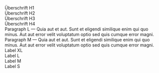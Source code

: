 

<Meta title="Typography" component={Heading} />

<Canvas>
  <Story name="Typography">
    <div className="flex flex-col gap-6 text-slate-600">
      <div>
        <Heading level="1">Überschrift H1</Heading>
      </div>
      <div>
        <Heading level="2">Überschrift H2</Heading>
      </div>
      <div>
        <Heading level="3">Überschrift H3</Heading>
      </div>
      <div>
        <Heading level="4">Überschrift H4</Heading>
      </div>
      <div>
        <Paragraph size="L">
          Paragraph L — Quia aut et aut. Sunt et eligendi similique enim qui quo
          minus. Aut aut error velit voluptatum optio sed quis cumque error
          magni.
        </Paragraph>
      </div>
      <div>
        <Paragraph size="M">
          Paragraph M — Quia aut et aut. Sunt et eligendi similique enim qui quo
          minus. Aut aut error velit voluptatum optio sed quis cumque error
          magni.
        </Paragraph>
      </div>
      <div>
        <Label size="XL">Label XL</Label>
      </div>
      <div>
        <Label size="L">Label L</Label>
      </div>
      <div>
        <Label as="span" size="M">
          Label M
        </Label>
      </div>
      <div>
        <Label size="S">Label S</Label>
      </div>
    </div>
  </Story>
</Canvas>
